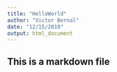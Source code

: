```yaml
---
title: "HelloWorld"
author: "Victor Bernal"
date: "12/15/2019"
output: html_document
---
```


## This is a markdown file